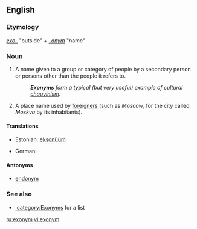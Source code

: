 ==English==

===Etymology===
''[[exo-]]'' "outside" + ''[[-onym]]'' "name"

===Noun===
{{wikipedia}}
{{en-noun}}

# A name given to a group or category of people by a secondary person or persons other than the people it refers to.
#: '''''Exonyms''' form a typical (but very useful) example of cultural [[chauvinism]].''
# A place name used by [[foreigner]]s (such as ''Moscow'', for the city called ''Moskva'' by its inhabitants).

====Translations====
{{trans-top|a name given to a group or category of people by a secondary person or persons other than the people it refers to}}
* Estonian: [[eksonüüm]]
{{trans-mid}}
* German: {{t|de|Exonym|n}}
{{trans-bottom}}

====Antonyms====
* [[endonym]]

===See also===
* [[:category:Exonyms]] for a list

[[ru:exonym]]
[[vi:exonym]]